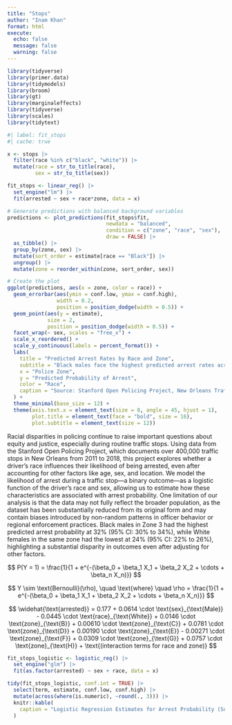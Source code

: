 ```yaml
---
title: "Stops"
author: "Inam Khan"
format: html
execute: 
  echo: false
  message: false
  warning: false
---
```



```r
library(tidyverse)
library(primer.data)
library(tidymodels)
library(broom)
library(gt)
library(marginaleffects)
library(tidyverse)
library(scales)
library(tidytext)
```

```r
#| label: fit_stops
#| cache: true

x <- stops |>
  filter(race %in% c("black", "white")) |>
  mutate(race = str_to_title(race), 
         sex = str_to_title(sex))

fit_stops <- linear_reg() |>
  set_engine("lm") |>
  fit(arrested ~ sex + race*zone, data = x)
```

```r
# Generate predictions with balanced background variables
predictions <- plot_predictions(fit_stops$fit,
                                newdata = "balanced",
                                condition = c("zone", "race", "sex"),
                                draw = FALSE) |> 
  as_tibble() |> 
  group_by(zone, sex) |> 
  mutate(sort_order = estimate[race == "Black"]) |> 
  ungroup() |> 
  mutate(zone = reorder_within(zone, sort_order, sex))

# Create the plot
ggplot(predictions, aes(x = zone, color = race)) +
  geom_errorbar(aes(ymin = conf.low, ymax = conf.high), 
                width = 0.2,
                position = position_dodge(width = 0.5)) +
  geom_point(aes(y = estimate), 
             size = 2,
             position = position_dodge(width = 0.5)) +
  facet_wrap(~ sex, scales = "free_x") +
  scale_x_reordered() +
  scale_y_continuous(labels = percent_format()) +
  labs(
    title = "Predicted Arrest Rates by Race and Zone",
    subtitle = "Black males face the highest predicted arrest rates across most zones in New Orleans",
    x = "Police Zone",
    y = "Predicted Probability of Arrest",
    color = "Race",
    caption = "Source: Stanford Open Policing Project, New Orleans Traffic Stops Data (2011–2018)"
  ) +
  theme_minimal(base_size = 12) +
  theme(axis.text.x = element_text(size = 8, angle = 45, hjust = 1),
        plot.title = element_text(face = "bold", size = 16),
        plot.subtitle = element_text(size = 12))
```

Racial disparities in policing continue to raise important questions about equity and justice, especially during routine traffic stops. Using data from the Stanford Open Policing Project, which documents over 400,000 traffic stops in New Orleans from 2011 to 2018, this project explores whether a driver's race influences their likelihood of being arrested, even after accounting for other factors like age, sex, and location.
We model the likelihood of arrest during a traffic stop—a binary outcome—as a logistic function of the driver’s race and sex, allowing us to estimate how these characteristics are associated with arrest probability.
One limitation of our analysis is that the data may not fully reflect the broader population, as the dataset has been substantially reduced from its original form and may contain biases introduced by non-random patterns in officer behavior or regional enforcement practices.
Black males in Zone 3 had the highest predicted arrest probability at 32% (95% CI: 30% to 34%), while White females in the same zone had the lowest at 24% (95% CI: 22% to 26%), highlighting a substantial disparity in outcomes even after adjusting for other factors.

$$
P(Y = 1) = \frac{1}{1 + e^{-(\beta_0 + \beta_1 X_1 + \beta_2 X_2 + \cdots + \beta_n X_n)}}
$$

$$
Y \sim \text{Bernoulli}(\rho), \quad \text{where} \quad 
\rho = \frac{1}{1 + e^{-(\beta_0 + \beta_1 X_1 + \beta_2 X_2 + \cdots + \beta_n X_n)}}
$$


$$
\widehat{\text{arrested}} = 0.177 
+ 0.0614 \cdot \text{sex}_{\text{Male}} 
- 0.0445 \cdot \text{race}_{\text{White}} 
+ 0.0146 \cdot \text{zone}_{\text{B}} 
+ 0.00610 \cdot \text{zone}_{\text{C}} 
+ 0.0781 \cdot \text{zone}_{\text{D}} 
+ 0.00190 \cdot \text{zone}_{\text{E}} 
- 0.00271 \cdot \text{zone}_{\text{F}} 
+ 0.0309 \cdot \text{zone}_{\text{G}} 
+ 0.0757 \cdot \text{zone}_{\text{H}} 
+ \text{(interaction terms for race and zone)}
$$



```r
fit_stops_logistic <- logistic_reg() |>
  set_engine("glm") |>
  fit(as.factor(arrested) ~ sex + race, data = x)

tidy(fit_stops_logistic, conf.int = TRUE) |>
  select(term, estimate, conf.low, conf.high) |>
  mutate(across(where(is.numeric), ~round(., 3))) |>
  knitr::kable(
    caption = "Logistic Regression Estimates for Arrest Probability (Source: Traffic stops dataset filtered for Black and White drivers)"
  )
```
